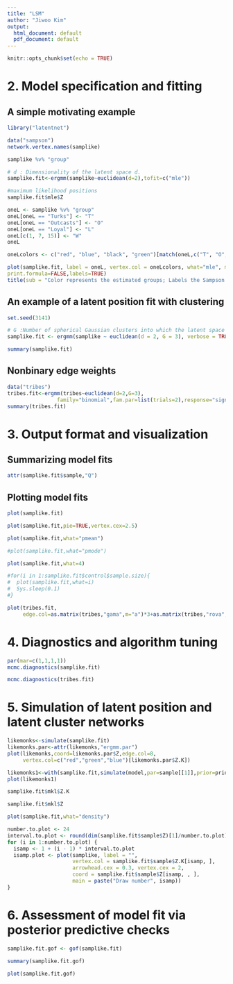---
title: "LSM"
author: "Jiwoo Kim"
output:
  html_document: default
  pdf_document: default
---

```{r setup, include=FALSE}
knitr::opts_chunk$set(echo = TRUE)
```

# 2. Model specification and fitting

## A simple motivating example

```{r}
library("latentnet")

data("sampson")
network.vertex.names(samplike)

samplike %v% "group"

# d : Dimensionality of the latent space d.
samplike.fit<-ergmm(samplike~euclidean(d=2),tofit=c("mle"))

#maximum likelihood positions
samplike.fit$mle$Z

oneL <- samplike %v% "group"
oneL[oneL == "Turks"] <- "T"
oneL[oneL == "Outcasts"] <- "O"
oneL[oneL == "Loyal"] <- "L"
oneL[c(1, 7, 15)] <- "W"
oneL

oneLcolors <- c("red", "blue", "black", "green")[match(oneL,c("T", "O", "L", "W"))]

plot(samplike.fit, label = oneL, vertex.col = oneLcolors, what="mle", main = "MLE positions",
print.formula=FALSE,labels=TRUE)
title(sub = "Color represents the estimated groups; Labels the Sampson's groups")
```

## An example of a latent position fit with clustering

```{r}
set.seed(3141)

# G :Number of spherical Gaussian clusters into which the latent space positions are grouped G.
samplike.fit <- ergmm(samplike ~ euclidean(d = 2, G = 3), verbose = TRUE)

summary(samplike.fit)
```

## Nonbinary edge weights

```{r}
data("tribes")
tribes.fit<-ergmm(tribes~euclidean(d=2,G=3),
                family="binomial",fam.par=list(trials=2),response="sign.012", verbose=1)
summary(tribes.fit)
```

# 3. Output format and visualization

## Summarizing model fits
```{r}
attr(samplike.fit$sample,"Q")
```


## Plotting model fits
```{r Plotting, warning=FALSE}
plot(samplike.fit)

plot(samplike.fit,pie=TRUE,vertex.cex=2.5)

plot(samplike.fit,what="pmean")

#plot(samplike.fit,what="pmode")

plot(samplike.fit,what=4)

#for(i in 1:samplike.fit$control$sample.size){
#  plot(samplike.fit,what=i)
#  Sys.sleep(0.1)
#}

plot(tribes.fit,
     edge.col=as.matrix(tribes,"gama",m="a")*3+as.matrix(tribes,"rova",m="a")*2,pie=TRUE)
```

# 4. Diagnostics and algorithm tuning

```{r Diagnostics, warning=FALSE}
par(mar=c(1,1,1,1))
mcmc.diagnostics(samplike.fit)

mcmc.diagnostics(tribes.fit)
```

# 5. Simulation of latent position and latent cluster networks

```{r}
likemonks<-simulate(samplike.fit)
likemonks.par<-attr(likemonks,"ergmm.par")
plot(likemonks,coord=likemonks.par$Z,edge.col=8,
     vertex.col=c("red","green","blue")[likemonks.par$Z.K])

likemonks1<-with(samplike.fit,simulate(model,par=sample[[1]],prior=prior))
plot(likemonks1)

samplike.fit$mkl$Z.K

samplike.fit$mkl$Z

plot(samplike.fit,what="density")

number.to.plot <- 24
interval.to.plot <- round(dim(samplike.fit$sample$Z)[1]/number.to.plot)
for (i in 1:number.to.plot) {
  isamp <- 1 + (i - 1) * interval.to.plot
  isamp.plot <- plot(samplike, label = "",
                     vertex.col = samplike.fit$sample$Z.K[isamp, ],
                     arrowhead.cex = 0.3, vertex.cex = 2, 
                     coord = samplike.fit$sample$Z[isamp, , ],
                     main = paste("Draw number", isamp))
}
```

# 6. Assessment of model fit via posterior predictive checks

```{r}

samplike.fit.gof <- gof(samplike.fit)

summary(samplike.fit.gof)

plot(samplike.fit.gof)

```

